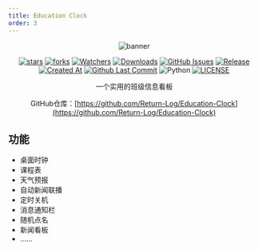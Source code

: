 ```yaml
---
title: Education Clock
order: 3
---
```


<div align="center">

![banner](https://s2.loli.net/2024/12/08/K8Dedr6xpkSvyPa.png)

[![stars](https://img.shields.io/github/stars/Return-Log/Education-Clock?label=Stars)](https://github.com/Return-Log/Education-Clock) [![forks](https://img.shields.io/github/forks/Return-Log/Education-Clock?label=Forks)](https://github.com/Return-Log/Education-Clock) [![Watchers](https://img.shields.io/github/watchers/Return-Log/Education-Clock?style=social)](https://github.com/Return-Log/Education-Clock/watchers) [![Downloads](https://img.shields.io/github/downloads/Return-Log/Education-Clock/total?style=social&label=Downloads&logo=github)](https://github.com/Return-Log/Education-Clock/releases/latest) [![GitHub Issues](https://img.shields.io/github/issues-search/Return-Log/Education-Clock?query=is%3Aopen&style=flat&logo=github&label=Issues&color=%233fb950)](https://github.com/Return-Log/Education-Clock/issues) [![Release](https://img.shields.io/github/v/release/Return-Log/Education-Clock?style=flat&color=%233fb950&label=发行版)](https://github.com/Return-Log/Education-Clock/releases/latest) [![Created At](https://img.shields.io/github/created-at/Return-Log/Education-Clock)](https://github.com/Return-Log/Education-Clock) [![Github Last Commit](https://img.shields.io/github/last-commit/Return-Log/Education-Clock)](https://github.com/Return-Log/Education-Clock/commits/master) ![Python](https://img.shields.io/badge/Python-3776AB?logo=python&logoColor=white&style=flat) [![LICENSE](https://img.shields.io/badge/License-GPL--3.0-red.svg "LICENSE")](https://github.com/Return-Log/Education-Clock/blob/master/LICENSE)

一个实用的班级信息看板

GitHub仓库：[https://github.com/Return-Log/Education-Clock](https://github.com/Return-Log/Education-Clock)

</div>

## 功能
- 桌面时钟
- 课程表
- 天气预报
- 自动新闻联播
- 定时关机
- 消息通知栏
- 随机点名
- 新闻看板
- ……